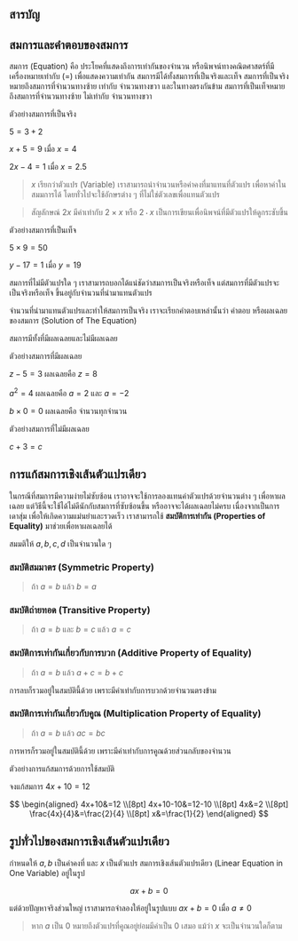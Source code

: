 ## สารบัญ

## สมการและคำตอบของสมการ

สมการ (Equation) คือ ประโยคที่แสดงถึงการเท่ากันของจำนวน หรือนิพจน์ทางคณิตศาสตร์ที่มีเครื่องหมายเท่ากับ ($=$) เพื่อแสดงความเท่ากัน
สมการมีได้ทั้งสมการที่เป็นจริงและเท็จ สมการที่เป็นจริงหมายถึงสมการที่จำนวนทางซ้าย เท่ากับ จำนวนทางขวา และในทางตรงกันข้าม สมการที่เป็นเท็จหมายถึงสมการที่จำนวนทางซ้าย ไม่เท่ากับ จำนวนทางขวา

ตัวอย่างสมการที่เป็นจริง

$5=3+2$

$x+5=9$ เมื่อ $x=4$

$2x-4=1$ เมื่อ $x=2.5$

> $x$ เรียกว่าตัวแปร (Variable)
> เราสามารถนำจำนวนหรือค่าคงที่มาแทนที่ตัวแปร เพื่อหาค่าในสมมการได้
> โดยทั่วไปจะใช้อักษรต่าง ๆ ที่ไม่ใช่ตัวเลขเพื่อแทนตัวแปร

> สัญลักษณ์ $2x$ มีค่าเท่ากับ $2\times x$ หรือ $2\cdot x$ เป็นการเขียนเพื่อนิพจน์ที่มีตัวแปรให้ดูกระชับขึ้น

ตัวอย่างสมการที่เป็นเท็จ

$5\times9=50$

$y-17=1$ เมื่อ $y=19$

สมการที่ไม่มีตัวแปรใด ๆ เราสามารถบอกได้แน่ชัดว่าสมการเป็นจริงหรือเท็จ
แต่สมการที่มีตัวแปรจะเป็นจริงหรือเท็จ ขึ้นอยู่กับจำนวนที่นำมาแทนตัวแปร

จำนวนที่นำมาแทนตัวแปรและทำให้สมการเป็นจริง เราจะเรียกคำตอบเหล่านั้นว่า คำตอบ หรือผลเฉลยของสมการ (Solution of The Equation)

สมการมีทั้งที่มีผลเฉลยและไม่มีผลเฉลย

ตัวอย่างสมการที่มีผลเฉลย

$z-5=3$ ผลเฉลยคือ $z=8$

$a^2=4$ ผลเฉลยคือ $a=2$ และ $a=-2$

$b\times 0=0$ ผลเฉลยคือ จำนวนทุกจำนวน

ตัวอย่างสมการที่ไม่มีผลเฉลย

$c+3=c$

## การแก้สมการเชิงเส้นตัวแปรเดียว

ในกรณีที่สมการมีความง่ายไม่ซับซ้อน เราอาจจะใช้การลองแทนค่าตัวแปรด้วยจำนวนต่าง ๆ เพื่อหาผลเฉลย แต่วิธีนี้จะใช้ได้ไม่ดีนักกับสมการที่ซับซ้อนขึ้น หรืออาจจะได้ผลเฉลยไม่ครบ เนื่องจากเป็นการเดาสุ่ม
เพื่อให้เกิดความแม่นยำและรวดเร็ว เราสามารถใช้ **สมบัติการเท่ากัน (Properties of Equality)** มาช่วยเพื่อหาผลเฉลยได้

สมมติให้ $a,b,c,d$ เป็นจำนวนใด ๆ

### สมบัติสมมาตร (Symmetric Property)

> ถ้า $a=b$ แล้ว $b=a$

### สมบัติถ่ายทอด (Transitive Property)

> ถ้า $a=b$ และ $b=c$ แล้ว $a=c$

### สมบัติการเท่ากันเกี่ยวกับการบวก (Additive Property of Equality)

> ถ้า $a=b$ แล้ว $a+c=b+c$

การลบก็รวมอยู่ในสมบัตินี้ด้วย เพราะมีค่าเท่ากับการบวกด้วยจำนวนตรงข้าม

### สมบัติการเท่ากันเกี่ยวกับคูณ (Multiplication Property of Equality)

> ถ้า $a=b$ แล้ว $ac=bc$

การหารก็รวมอยู่ในสมบัตินี้ด้วย เพราะมีค่าเท่ากับการคูณด้วยส่วนกลับของจำนวน

ตัวอย่างการแก้สมการด้วยการใช้สมบัติ

จงแก้สมการ $4x+10=12$

$$
\begin{aligned} 4x+10&=12  \\[8pt] 4x+10-10&=12-10 \\[8pt] 4x&=2 \\[8pt] \frac{4x}{4}&=\frac{2}{4} \\[8pt] x&=\frac{1}{2} \end{aligned}
$$

## รูปทั่วไปของสมการเชิงเส้นตัวแปรเดียว

กำหนดให้ $a,b$ เป็นค่าคงที่ และ $x$ เป็นตัวแปร
สมการเชิงเส้นตัวแปรเดียว (Linear Equation in One Variable) อยู่ในรูป

$$
ax+b=0
$$

แต่ด้วยปัญหาจริงส่วนใหญ่ เราสามารถจำลองให้อยู่ในรูปแบบ $ax+b=0$ เมื่อ $a\ne0$

> หาก $a$ เป็น $0$ หมายถึงตัวแปรที่คูณอยู่ย่อมมีค่าเป็น $0$ เสมอ แม้ว่า $x$ จะเป็นจำนวนใดก็ตาม
